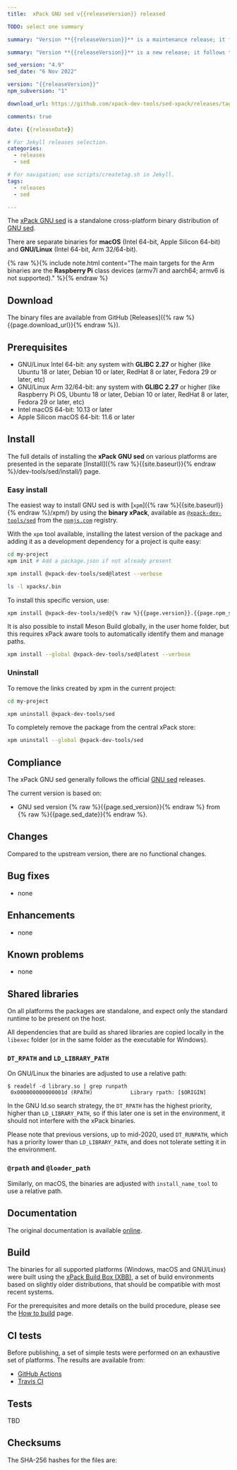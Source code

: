 ```yaml
---
title:  xPack GNU sed v{{releaseVersion}} released

TODO: select one summary

summary: "Version **{{releaseVersion}}** is a maintenance release; it fixes ..."

summary: "Version **{{releaseVersion}}** is a new release; it follows the upstream release."

sed_version: "4.9"
sed_date: "6 Nov 2022"

version: "{{releaseVersion}}"
npm_subversion: "1"

download_url: https://github.com/xpack-dev-tools/sed-xpack/releases/tag/v{{releaseVersion}}/

comments: true

date: {{releaseDate}}

# For Jekyll releases selection.
categories:
  - releases
  - sed

# For navigation; use scripts/createtag.sh in Jekyll.
tags:
  - releases
  - sed

---
```


The [xPack GNU sed](https://xpack-dev-tools.github.io/sed-xpack/)
is a standalone cross-platform binary distribution of
[GNU sed](https://www.gnu.org/software/sed/).

There are separate binaries for
**macOS** (Intel 64-bit, Apple Silicon 64-bit)
and **GNU/Linux** (Intel 64-bit, Arm 32/64-bit).

{% raw %}{% include note.html content="The main targets for the Arm binaries
are the **Raspberry Pi** class devices (armv7l and aarch64;
armv6 is not supported)." %}{% endraw %}

## Download

The binary files are available from GitHub [Releases]({% raw %}{{page.download_url}}{% endraw %}).

## Prerequisites

- GNU/Linux Intel 64-bit: any system with **GLIBC 2.27** or higher
  (like Ubuntu 18 or later, Debian 10 or later, RedHat 8 or later,
  Fedora 29 or later, etc)
- GNU/Linux Arm 32/64-bit: any system with **GLIBC 2.27** or higher
  (like Raspberry Pi OS, Ubuntu 18 or later, Debian 10 or later, RedHat 8 or later,
  Fedora 29 or later, etc)
- Intel macOS 64-bit: 10.13 or later
- Apple Silicon macOS 64-bit: 11.6 or later

## Install

The full details of installing the **xPack GNU sed** on various platforms
are presented in the separate
[Install]({% raw %}{{site.baseurl}}{% endraw %}/dev-tools/sed/install/) page.

### Easy install

The easiest way to install GNU sed is with
[`xpm`]({% raw %}{{site.baseurl}}{% endraw %}/xpm/)
by using the **binary xPack**, available as
[`@xpack-dev-tools/sed`](https://www.npmjs.com/package/@xpack-dev-tools/sed)
from the [`npmjs.com`](https://www.npmjs.com) registry.

With the `xpm` tool available, installing
the latest version of the package and adding it as
a development dependency for a project is quite easy:

```sh
cd my-project
xpm init # Add a package.json if not already present

xpm install @xpack-dev-tools/sed@latest --verbose

ls -l xpacks/.bin
```

To install this specific version, use:

```sh
xpm install @xpack-dev-tools/sed@{% raw %}{{page.version}}.{{page.npm_subversion}}{% endraw %} --verbose
```

It is also possible to install Meson Build globally, in the user home folder,
but this requires xPack aware tools to automatically identify them and
manage paths.

```sh
xpm install --global @xpack-dev-tools/sed@latest --verbose
```

### Uninstall

To remove the links created by xpm in the current project:

```sh
cd my-project

xpm uninstall @xpack-dev-tools/sed
```

To completely remove the package from the central xPack store:

```sh
xpm uninstall --global @xpack-dev-tools/sed
```

## Compliance

The xPack GNU sed generally follows the official
[GNU sed](https://www.gnu.org/software/sed/) releases.

The current version is based on:

- GNU sed version {% raw %}{{page.sed_version}}{% endraw %}
from {% raw %}{{page.sed_date}}{% endraw %}.

## Changes

Compared to the upstream version, there are no functional changes.

## Bug fixes

- none

## Enhancements

- none

## Known problems

- none

## Shared libraries

On all platforms the packages are standalone, and expect only the standard
runtime to be present on the host.

All dependencies that are build as shared libraries are copied locally
in the `libexec` folder (or in the same folder as the executable for Windows).

### `DT_RPATH` and `LD_LIBRARY_PATH`

On GNU/Linux the binaries are adjusted to use a relative path:

```console
$ readelf -d library.so | grep runpath
 0x000000000000001d (RPATH)            Library rpath: [$ORIGIN]
```

In the GNU ld.so search strategy, the `DT_RPATH` has
the highest priority, higher than `LD_LIBRARY_PATH`, so if this later one
is set in the environment, it should not interfere with the xPack binaries.

Please note that previous versions, up to mid-2020, used `DT_RUNPATH`, which
has a priority lower than `LD_LIBRARY_PATH`, and does not tolerate setting
it in the environment.

### `@rpath` and `@loader_path`

Similarly, on macOS, the binaries are adjusted with `install_name_tool` to use a
relative path.

## Documentation

The original documentation is available
[online](https://www.gnu.org/software/sed/manual/).

## Build

The binaries for all supported platforms
(Windows, macOS and GNU/Linux) were built using the
[xPack Build Box (XBB)](https://xpack.github.io/xbb/), a set
of build environments based on slightly older distributions, that should be
compatible with most recent systems.

For the prerequisites and more details on the build procedure, please see the
[How to build](https://github.com/xpack-dev-tools/sed-xpack/blob/xpack/README-MAINTAINER.md) page.

## CI tests

Before publishing, a set of simple tests were performed on an exhaustive
set of platforms. The results are available from:

- [GitHub Actions](https://github.com/xpack-dev-tools/sed-xpack/actions/)
- [Travis CI](https://app.travis-ci.com/github/xpack-dev-tools/sed-xpack/builds/)

## Tests

TBD

## Checksums

The SHA-256 hashes for the files are:
